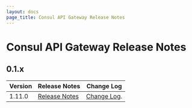 ```yaml
---
layout: docs
page_title: Consul API Gateway Release Notes
---
```


# Consul API Gateway Release Notes

## 0.1.x

| Version | Release Notes | Change Log |
| ------- | ------------- | ---------- |
| 1.11.0  | [Release Notes](/docs/release-notes/api-gateway/api-gw-0-1-0) | [Change Log](https://github.com/hashicorp/consul-api-gateway/releases/tag/v0.1.0). |
